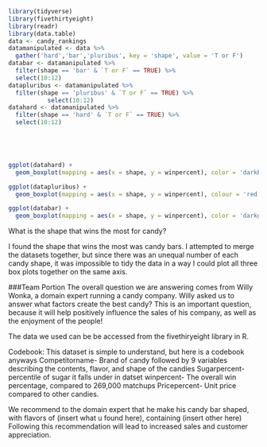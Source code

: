 ```{r}
library(tidyverse)
library(fivethirtyeight)
library(readr)
library(data.table)
data <- candy_rankings
datamanipulated <- data %>%
  gather('hard','bar','pluribus', key = 'shape', value = 'T or F')
databar <- datamanipulated %>%
  filter(shape == 'bar' & `T or F` == TRUE) %>%
  select(10:12)
datapluribus <- datamanipulated %>%
  filter(shape == 'pluribus' & `T or F` == TRUE) %>%
           select(10:12)
datahard <- datamanipulated %>%
  filter(shape == 'hard' & `T or F` == TRUE) %>%
  select(10:12)


 


ggplot(datahard) +
  geom_boxplot(mapping = aes(x = shape, y = winpercent), color = 'darkblue') 

ggplot(datapluribus) +
  geom_boxplot(mapping = aes(x = shape, y = winpercent), colour = 'red') 

ggplot(databar) +
  geom_boxplot(mapping = aes(x = shape, y = winpercent), color = 'darkgreen')

```




What is the shape that wins the most for candy?

I found the shape that wins the most was candy bars.  I attempted to merge the datasets together, but since there was an unequal number of each candy shape, it was impossible to tidy the data in a way I could plot all three box plots together on the same axis.

###Team Portion
The overall question we are answering comes from Willy Wonka, a domain expert running a candy company.  Willy asked us to answer what factors create the best candy?  This is an important question, because it will help positively influence the sales of his company, as well as the enjoyment of the people!

The data we used can be be accessed from the fivethiryeight library in R.

Codebook: This dataset is simple to understand, but here is a codebook anyways
Competitorname- Brand of candy
followed by 9 variables describing the contents, flavor, and shape of the candies
Sugarpercent- percentile of sugar it falls under in datset
winpercent- The overall win percentage, compared to 269,000 matchups
Pricepercent- Unit price compared to other candies.

We recommend to the domain expert that he make his candy bar shaped, with flavors of (insert what u found here), containing (insert other here)  Following this recommendation will lead to increased sales and customer appreciation. 

